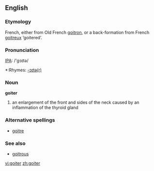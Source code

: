 ==English==
===Etymology===
French, either from Old French [[goitron]], or a back-formation from French [[goitreux]] ‘goitered’.

===Pronunciation===
[[IPA]]: /'gɔɪtə/
*:Rhymes: [[Rhymes:English:-ɔɪtə(r)|-ɔɪtə(r)]]

=== Noun ===
'''goiter'''

# an enlargement of the front and sides of the neck caused by an inflammation of the thyroid gland

===Alternative spellings===
*[[goitre]]

=== See also ===
*[[goitrous]]

[[vi:goiter]]
[[zh:goiter]]